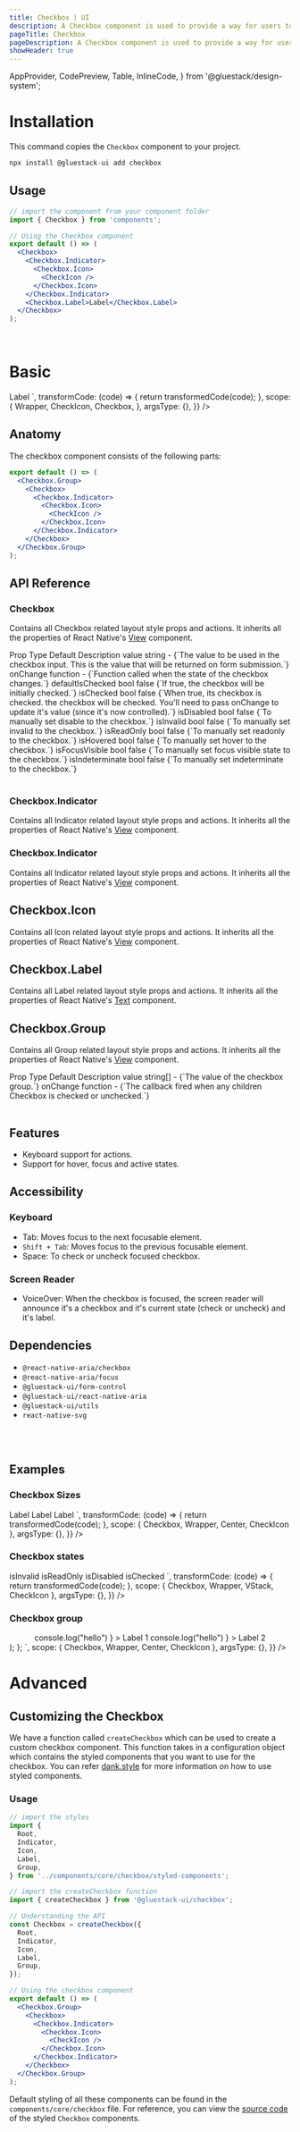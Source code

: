 ```yaml
---
title: Checkbox | UI
description: A Checkbox component is used to provide a way for users to select one or more options from a set of predefined choices.
pageTitle: Checkbox
pageDescription: A Checkbox component is used to provide a way for users to select one or more options from a set of predefined choices.
showHeader: true
---
```



<Meta title="components/Forms/Checkbox" />

  AppProvider,
  CodePreview,
  Table,
  InlineCode,
} from '@gluestack/design-system';


# Installation

This command copies the `Checkbox` component to your project.

```jsx
npx install @gluestack-ui add checkbox
```

## Usage

```jsx
// import the component from your component folder
import { Checkbox } from 'components';

// Using the Checkbox component
export default () => (
  <Checkbox>
    <Checkbox.Indicator>
      <Checkbox.Icon>
        <CheckIcon />
      </Checkbox.Icon>
    </Checkbox.Indicator>
    <Checkbox.Label>Label</Checkbox.Label>
  </Checkbox>
);
```

<br />

# Basic

<AppProvider>
  <CodePreview
    showComponentRenderer={true}
    showArgsController={false}
    metaData={{
      code: `
<Checkbox>
  <Checkbox.Indicator>
    <Checkbox.Icon>
        <CheckIcon />
    </Checkbox.Icon>
  </Checkbox.Indicator>
   <Checkbox.Label>Label</Checkbox.Label>
</Checkbox>
`,
      transformCode: (code) => {
        return transformedCode(code);
      },
      scope: {
        Wrapper,
        CheckIcon,
        Checkbox,
      },
      argsType: {},
    }}
  />
</AppProvider>
<br />

## Anatomy

The checkbox component consists of the following parts:

```jsx
export default () => (
  <Checkbox.Group>
    <Checkbox>
      <Checkbox.Indicator>
        <Checkbox.Icon>
          <CheckIcon />
        </Checkbox.Icon>
      </Checkbox.Indicator>
    </Checkbox>
  </Checkbox.Group>
);
```

## API Reference

### Checkbox

Contains all Checkbox related layout style props and actions.
It inherits all the properties of React Native's [View](https://reactnative.dev/docs/view#props) component.

<AppProvider>
  <Table>
    <Table.THead>
      <Table.TR>
        <Table.TH>
          <Table.TText>Prop</Table.TText>
        </Table.TH>
        <Table.TH>
          <Table.TText>Type</Table.TText>
        </Table.TH>
        <Table.TH>
          <Table.TText>Default</Table.TText>
        </Table.TH>
        <Table.TH>
          <Table.TText>Description</Table.TText>
        </Table.TH>
      </Table.TR>
    </Table.THead>
    <Table.TBody>
      <Table.TR>
        <Table.TD>
          <Table.TText>
            <InlineCode>value</InlineCode>
          </Table.TText>
        </Table.TD>
        <Table.TD>
          <Table.TText>string</Table.TText>
        </Table.TD>
        <Table.TD>
          <Table.TText>-</Table.TText>
        </Table.TD>
        <Table.TD>
          <Table.TText>{`The value to be used in the checkbox input. This is the value that will be returned on form submission.`}</Table.TText>
        </Table.TD>
      </Table.TR>
      <Table.TR>
        <Table.TD>
          <Table.TText>
            <InlineCode>onChange</InlineCode>
          </Table.TText>
        </Table.TD>
        <Table.TD>
          <Table.TText>function</Table.TText>
        </Table.TD>
        <Table.TD>
          <Table.TText>-</Table.TText>
        </Table.TD>
        <Table.TD>
          <Table.TText>{`Function called when the state of the checkbox changes.`}</Table.TText>
        </Table.TD>
      </Table.TR>
      <Table.TR>
        <Table.TD>
          <Table.TText>
            <InlineCode>defaultIsChecked</InlineCode>
          </Table.TText>
        </Table.TD>
        <Table.TD>
          <Table.TText>bool</Table.TText>
        </Table.TD>
        <Table.TD>
          <Table.TText>false</Table.TText>
        </Table.TD>
        <Table.TD>
          <Table.TText>{`If true, the checkbox will be initially checked.`}</Table.TText>
        </Table.TD>
      </Table.TR>
      <Table.TR>
        <Table.TD>
          <Table.TText>
            <InlineCode>isChecked</InlineCode>
          </Table.TText>
        </Table.TD>
        <Table.TD>
          <Table.TText>bool</Table.TText>
        </Table.TD>
        <Table.TD>
          <Table.TText>false</Table.TText>
        </Table.TD>
        <Table.TD>
          <Table.TText>{`When true, its checkbox is checked. the checkbox will be checked. You'll need to pass onChange to update it's value (since it's now controlled).`}</Table.TText>
        </Table.TD>
      </Table.TR>
      <Table.TR>
        <Table.TD>
          <Table.TText>
            <InlineCode>isDisabled</InlineCode>
          </Table.TText>
        </Table.TD>
        <Table.TD>
          <Table.TText>bool</Table.TText>
        </Table.TD>
        <Table.TD>
          <Table.TText>false</Table.TText>
        </Table.TD>
        <Table.TD>
          <Table.TText>{`To manually set disable to the checkbox.`}</Table.TText>
        </Table.TD>
      </Table.TR>
      <Table.TR>
        <Table.TD>
          <Table.TText>
            <InlineCode>isInvalid</InlineCode>
          </Table.TText>
        </Table.TD>
        <Table.TD>
          <Table.TText>bool</Table.TText>
        </Table.TD>
        <Table.TD>
          <Table.TText>false</Table.TText>
        </Table.TD>
        <Table.TD>
          <Table.TText>{`To manually set invalid to the checkbox.`}</Table.TText>
        </Table.TD>
      </Table.TR>
      <Table.TR>
        <Table.TD>
          <Table.TText>
            <InlineCode>isReadOnly</InlineCode>
          </Table.TText>
        </Table.TD>
        <Table.TD>
          <Table.TText>bool</Table.TText>
        </Table.TD>
        <Table.TD>
          <Table.TText>false</Table.TText>
        </Table.TD>
        <Table.TD>
          <Table.TText>{`To manually set readonly to the checkbox.`}</Table.TText>
        </Table.TD>
      </Table.TR>
      <Table.TR>
        <Table.TD>
          <Table.TText>
            <InlineCode>isHovered</InlineCode>
          </Table.TText>
        </Table.TD>
        <Table.TD>
          <Table.TText>bool</Table.TText>
        </Table.TD>
        <Table.TD>
          <Table.TText>false</Table.TText>
        </Table.TD>
        <Table.TD>
          <Table.TText>{`To manually set hover to the checkbox.`}</Table.TText>
        </Table.TD>
      </Table.TR>
      <Table.TR>
        <Table.TD>
          <Table.TText>
            <InlineCode>isFocusVisible</InlineCode>
          </Table.TText>
        </Table.TD>
        <Table.TD>
          <Table.TText>bool</Table.TText>
        </Table.TD>
        <Table.TD>
          <Table.TText>false</Table.TText>
        </Table.TD>
        <Table.TD>
          <Table.TText>
            {`To manually set focus visible state to the checkbox.`}
          </Table.TText>
        </Table.TD>
      </Table.TR>
      <Table.TR>
        <Table.TD>
          <Table.TText>
            <InlineCode>isIndeterminate</InlineCode>
          </Table.TText>
        </Table.TD>
        <Table.TD>
          <Table.TText>bool</Table.TText>
        </Table.TD>
        <Table.TD>
          <Table.TText>false</Table.TText>
        </Table.TD>
        <Table.TD>
          <Table.TText>
            {`To manually set indeterminate to the checkbox.`}
          </Table.TText>
        </Table.TD>
      </Table.TR>
    </Table.TBody>
  </Table>
</AppProvider>

### Checkbox.Indicator

Contains all Indicator related layout style props and actions.
It inherits all the properties of React Native's [View](https://reactnative.dev/docs/view#props) component.

### Checkbox.Indicator

Contains all Indicator related layout style props and actions.
It inherits all the properties of React Native's [View](https://reactnative.dev/docs/view#props) component.

## Checkbox.Icon

Contains all Icon related layout style props and actions.
It inherits all the properties of React Native's [View](https://reactnative.dev/docs/view#props) component.

## Checkbox.Label

Contains all Label related layout style props and actions.
It inherits all the properties of React Native's [Text](https://reactnative.dev/docs/text#props) component.

## Checkbox.Group

Contains all Group related layout style props and actions.
It inherits all the properties of React Native's [View](https://reactnative.dev/docs/view#props) component.

<AppProvider>
  <Table>
    <Table.THead>
      <Table.TR>
        <Table.TH>
          <Table.TText>Prop</Table.TText>
        </Table.TH>
        <Table.TH>
          <Table.TText>Type</Table.TText>
        </Table.TH>
        <Table.TH>
          <Table.TText>Default</Table.TText>
        </Table.TH>
        <Table.TH>
          <Table.TText>Description</Table.TText>
        </Table.TH>
      </Table.TR>
    </Table.THead>
    <Table.TBody>
      <Table.TR>
        <Table.TD>
          <Table.TText>
            <InlineCode>value</InlineCode>
          </Table.TText>
        </Table.TD>
        <Table.TD>
          <Table.TText>string[]</Table.TText>
        </Table.TD>
        <Table.TD>
          <Table.TText>-</Table.TText>
        </Table.TD>
        <Table.TD>
          <Table.TText>{`The value of the checkbox group.`}</Table.TText>
        </Table.TD>
      </Table.TR>
      <Table.TR>
        <Table.TD>
          <Table.TText>
            <InlineCode>onChange</InlineCode>
          </Table.TText>
        </Table.TD>
        <Table.TD>
          <Table.TText>function</Table.TText>
        </Table.TD>
        <Table.TD>
          <Table.TText>-</Table.TText>
        </Table.TD>
        <Table.TD>
          <Table.TText>{`The callback fired when any children Checkbox is checked or unchecked.`}</Table.TText>
        </Table.TD>
      </Table.TR>
    </Table.TBody>
  </Table>
</AppProvider>

## Features

- Keyboard support for actions.
- Support for hover, focus and active states.

## Accessibility

### Keyboard

- Tab: Moves focus to the next focusable element.
- `Shift + Tab`: Moves focus to the previous focusable element.
- Space: To check or uncheck focused checkbox.

### Screen Reader

- VoiceOver: When the checkbox is focused, the screen reader will announce it's a checkbox and it's current state (check or uncheck) and it's label.

## Dependencies

- `@react-native-aria/checkbox`
- `@react-native-aria/focus`
- `@gluestack-ui/form-control`
- `@gluestack-ui/react-native-aria`
- `@gluestack-ui/utils`
- `react-native-svg`

<br />
<br />

## Examples

### Checkbox Sizes

<AppProvider>
  <CodePreview
    showComponentRenderer={true}
    showArgsController={false}
    metaData={{
      code: `
<Center>
  <Checkbox size="sm">
    <Checkbox.Indicator>
      <Checkbox.Icon>
        <CheckIcon />
      </Checkbox.Icon>
    </Checkbox.Indicator>
    <Checkbox.Label>Label</Checkbox.Label>
  </Checkbox>
  <Checkbox size="md">
    <Checkbox.Indicator>
      <Checkbox.Icon>
        <CheckIcon />
      </Checkbox.Icon>
    </Checkbox.Indicator>
    <Checkbox.Label>Label</Checkbox.Label>
  </Checkbox>
  <Checkbox size="lg">
    <Checkbox.Indicator>
      <Checkbox.Icon>
        <CheckIcon />
      </Checkbox.Icon>
    </Checkbox.Indicator>
    <Checkbox.Label>Label</Checkbox.Label>
  </Checkbox>
</Center>
`,
      transformCode: (code) => {
        return transformedCode(code);
      },
      scope: { Checkbox, Wrapper, Center, CheckIcon },
      argsType: {},
    }}
  />
</AppProvider>

### Checkbox states

<AppProvider>
  <CodePreview
    showComponentRenderer={true}
    showArgsController={false}
    metaData={{
      code: `
<VStack alignItems="$start">
  <Checkbox isInvalid={true}>
    <Checkbox.Indicator>
      <Checkbox.Icon>
        <CheckIcon />
      </Checkbox.Icon>
    </Checkbox.Indicator>
    <Checkbox.Label>isInvalid</Checkbox.Label>
  </Checkbox>
  <Checkbox isReadOnly={true}>
    <Checkbox.Indicator>
      <Checkbox.Icon>
        <CheckIcon />
      </Checkbox.Icon>
    </Checkbox.Indicator>
    <Checkbox.Label>isReadOnly</Checkbox.Label>
  </Checkbox>
  <Checkbox isDisabled={true}>
    <Checkbox.Indicator>
      <Checkbox.Icon>
        <CheckIcon />
      </Checkbox.Icon>
    </Checkbox.Indicator>
    <Checkbox.Label>isDisabled</Checkbox.Label>
  </Checkbox>
  <Checkbox isChecked={true}>
    <Checkbox.Indicator>
      <Checkbox.Icon>
        <CheckIcon />
      </Checkbox.Icon>
    </Checkbox.Indicator>
    <Checkbox.Label>isChecked</Checkbox.Label>
  </Checkbox>
</VStack>
`,
      transformCode: (code) => {
        return transformedCode(code);
      },
      scope: { Checkbox, Wrapper, VStack, CheckIcon },
      argsType: {},
    }}
  />
</AppProvider>

### Checkbox group

<AppProvider>
  <CodePreview
    showComponentRenderer={true}
    showArgsController={false}
    metaData={{
      code: `
function CheckboxExample(){
  const [values, setValues] = React.useState([]);
  return (
    <Wrapper>
      <Center>
        <Checkbox.Group
          value={values}
          onChange={setValues}
        >
          <Checkbox
           isDisabled={true}
            value="Label 1"
            aria-label="Label 1"
            accessibilityLabel="Checkbox"
            onChange={(isSelected) =>
            console.log("hello")
            }
          >
            <Checkbox.Indicator>
              <Checkbox.Icon>
                <CheckIcon />
              </Checkbox.Icon>
            </Checkbox.Indicator>
            <Checkbox.Label>Label 1</Checkbox.Label>
          </Checkbox>
          <Checkbox
            aria-label="Label 2"
            value="Label 2"
            accessibilityLabel="Checkbox"
            onChange={(isSelected) =>console.log("hello")
            }
          >
            <Checkbox.Indicator>
              <Checkbox.Icon>
                <CheckIcon />
              </Checkbox.Icon>
            </Checkbox.Indicator>
            <Checkbox.Label>Label 2</Checkbox.Label>
          </Checkbox>
        </Checkbox.Group>
      </Center>
    </Wrapper>
  );
};
`,
      scope: { Checkbox, Wrapper, Center, CheckIcon },
      argsType: {},
    }}
  />
</AppProvider>

<br />

# Advanced

## Customizing the Checkbox

We have a function called `createCheckbox` which can be used to create a custom checkbox component. This function takes in a configuration object which contains the styled components that you want to use for the checkbox. You can refer [dank.style](https://dank.style/) for more information on how to use styled components.

### Usage

```jsx
// import the styles
import {
  Root,
  Indicator,
  Icon,
  Label,
  Group,
} from '../components/core/checkbox/styled-components';

// import the createCheckbox function
import { createCheckbox } from '@gluestack-ui/checkbox';

// Understanding the API
const Checkbox = createCheckbox({
  Root,
  Indicator,
  Icon,
  Label,
  Group,
});

// Using the checkbox component
export default () => (
  <Checkbox.Group>
    <Checkbox>
      <Checkbox.Indicator>
        <Checkbox.Icon>
          <CheckIcon />
        </Checkbox.Icon>
      </Checkbox.Indicator>
    </Checkbox>
  </Checkbox.Group>
);
```

Default styling of all these components can be found in the `components/core/checkbox` file. For reference, you can view the [source code](https://github.com/gluestack/gluestack-ui/blob/development/example/storybook/src/components/Checkbox/index.tsx) of the styled `Checkbox` components.
